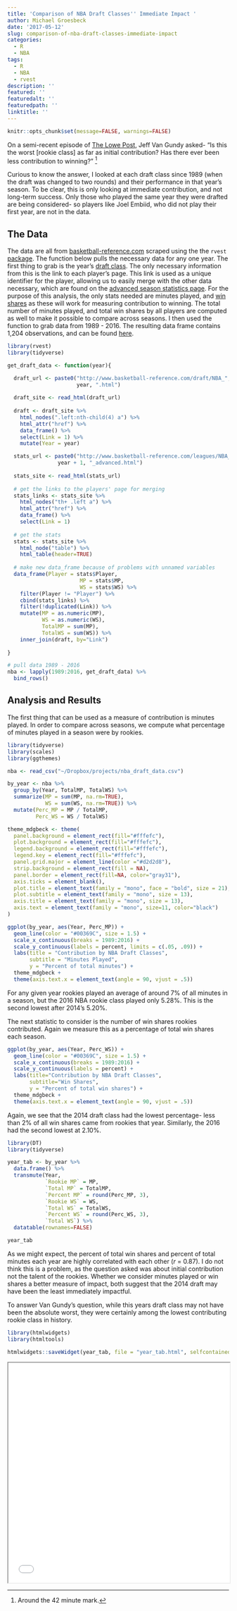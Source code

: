 ```yaml
---
title: 'Comparison of NBA Draft Classes'' Immediate Impact '
author: Michael Groesbeck
date: '2017-05-12'
slug: comparison-of-nba-draft-classes-immediate-impact
categories:
  - R
  - NBA
tags:
  - R
  - NBA
  - rvest
description: ''
featured: ''
featuredalt: ''
featuredpath: ''
linktitle: ''
---
```



```r
knitr::opts_chunk$set(message=FALSE, warnings=FALSE)
```

On a semi-recent episode of [The Lowe Post](http://www.espn.com/espnradio/play?id=19151345), Jeff Van Gundy asked- "Is this the worst [rookie class] as far as initial contribution? Has there ever been less contribution to winning?" [^1] 

[^1]: Around the 42 minute mark. 

Curious to know the answer, I looked at each draft class since 1989 (when the draft was changed to two rounds) and their performance in that year's season. To be clear, this is only looking at immediate contribution, and not long-term success. Only those who played the same year they were drafted are being considered- so players like Joel Embiid, who did not play their first year, are not in the data.

## The Data

The data are all from [basketball-reference.com](www.basketball-reference.com) scraped using the the `rvest` [package](https://cran.r-project.org/web/packages/rvest/). The function below pulls the necessary data for any one year. The first thing to grab is the year's [draft class](http://www.basketball-reference.com/draft/NBA_2016.html). The only necessary information from this is the link to each player's page. This link is used as a unique identifier for the player, allowing us to easily merge with the other data necessary, which are found on the [advanced season statistics page](http://www.basketball-reference.com/leagues/NBA_2017_advanced.html). For the purpose of this analysis, the only stats needed are minutes played, and [win shares](http://www.basketball-reference.com/about/ws.html) as these will work for measuring contribution to winning. The total number of minutes played, and total win shares by all players are computed as well to make it possible to compare across seasons. I then used the function to grab data from 1989 - 2016. The resulting data frame contains 1,204 observations, and can be found [here](https://github.com/mdgbeck/data).

```r
library(rvest)
library(tidyverse)

get_draft_data <- function(year){

  draft_url <- paste0("http://www.basketball-reference.com/draft/NBA_", 
                      year, ".html")
  
  draft_site <- read_html(draft_url)
  
  draft <- draft_site %>% 
    html_nodes(".left:nth-child(4) a") %>% 
    html_attr("href") %>% 
    data_frame() %>% 
    select(Link = 1) %>% 
    mutate(Year = year)

  stats_url <- paste0("http://www.basketball-reference.com/leagues/NBA_", 
                year + 1, "_advanced.html")
  
  stats_site <- read_html(stats_url)
  
  # get the links to the players' page for merging
  stats_links <- stats_site %>% 
    html_nodes("th+ .left a") %>% 
    html_attr("href") %>% 
    data_frame() %>% 
    select(Link = 1)
  
  # get the stats
  stats <- stats_site %>% 
    html_node("table") %>% 
    html_table(header=TRUE)
  
  # make new data_frame because of problems with unnamed variables
  data_frame(Player = stats$Player,
                       MP = stats$MP,
                       WS = stats$WS) %>% 
    filter(Player != "Player") %>% 
    cbind(stats_links) %>% 
    filter(!duplicated(Link)) %>% 
    mutate(MP = as.numeric(MP),
           WS = as.numeric(WS),
           TotalMP = sum(MP),
           TotalWS = sum(WS)) %>% 
    inner_join(draft, by="Link")
  
}

# pull data 1989 - 2016
nba <- lapply(1989:2016, get_draft_data) %>% 
  bind_rows()

```


## Analysis and Results

The first thing that can be used as a measure of contribution is minutes played. In order to compare across seasons, we compute what percentage of minutes played in a season were by rookies.

```r
library(tidyverse)
library(scales)
library(ggthemes)

nba <- read_csv("~/Dropbox/projects/nba_draft_data.csv")

by_year <- nba %>% 
  group_by(Year, TotalMP, TotalWS) %>% 
  summarize(MP = sum(MP, na.rm=TRUE),
            WS = sum(WS, na.rm=TRUE)) %>% 
  mutate(Perc_MP = MP / TotalMP,
         Perc_WS = WS / TotalWS)

theme_mdgbeck <- theme(
  panel.background = element_rect(fill="#fffefc"),
  plot.background = element_rect(fill="#fffefc"),
  legend.background = element_rect(fill="#fffefc"),
  legend.key = element_rect(fill="#fffefc"),
  panel.grid.major = element_line(color ="#d2d2d8"),
  strip.background = element_rect(fill = NA),
  panel.border = element_rect(fill=NA, color="gray31"),
  axis.ticks = element_blank(),
  plot.title = element_text(family = "mono", face = "bold", size = 21),
  plot.subtitle = element_text(family = "mono", size = 13),
  axis.title = element_text(family = "mono", size = 13),
  axis.text = element_text(family = "mono", size=11, color="black")
)

ggplot(by_year, aes(Year, Perc_MP)) +
  geom_line(color = "#00369C", size = 1.5) +
  scale_x_continuous(breaks = 1989:2016) +
  scale_y_continuous(labels = percent, limits = c(.05, .09)) +
  labs(title = "Contribution by NBA Draft Classes", 
       subtitle = "Minutes Played",
       y = "Percent of total minutes") +
  theme_mdgbeck +
  theme(axis.text.x = element_text(angle = 90, vjust = .5))

```

For any given year rookies played an average of around 7\% of all minutes in a season, but the 2016 NBA rookie class played only 5.28\%. This is the second lowest after 2014's 5.20\%. 

The next statistic to consider is the number of win shares rookies contributed. Again we measure this as a percentage of total win shares each season.

```r

ggplot(by_year, aes(Year, Perc_WS)) +
  geom_line(color = "#00369C", size = 1.5) +
  scale_x_continuous(breaks = 1989:2016) +
  scale_y_continuous(labels = percent) +
  labs(title="Contribution by NBA Draft Classes", 
       subtitle="Win Shares",
       y = "Percent of total win shares") +
  theme_mdgbeck +
  theme(axis.text.x = element_text(angle = 90, vjust = .5))

```

Again, we see that the 2014 draft class had the lowest percentage- less than 2\% of all win shares came from rookies that year. Similarly, the 2016 had the second lowest at 2.10\%. 

```r
library(DT)
library(tidyverse)

year_tab <- by_year %>% 
  data.frame() %>% 
  transmute(Year,
            `Rookie MP` = MP,
            `Total MP` = TotalMP,
            `Percent MP` = round(Perc_MP, 3),
            `Rookie WS` = WS,
            `Total WS` = TotalWS,
            `Percent WS` = round(Perc_WS, 3),
            `Total WS`) %>% 
  datatable(rownames=FALSE)

year_tab

```


As we might expect, the percent of total win shares and percent of total minutes each year are highly correlated with each other (*r* = 0.87). I do not think this is a problem, as the question asked was about initial contribution not the talent of the rookies. Whether we consider minutes played or win shares a better measure of impact, both suggest that the 2014 draft may have been the least immediately impactful. 

To answer Van Gundy's question, while this years draft class may not have been the absolute worst, they were certainly among the lowest contributing rookie class in history.


```r
library(htmlwidgets)
library(htmltools)

htmlwidgets::saveWidget(year_tab, file = "year_tab.html", selfcontained = TRUE)

```

<iframe seamless src="../year_tab/index.html" width="100%" height="500"></iframe>
